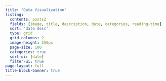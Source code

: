 ```yaml
---
title: "Data Visualization"
listing:
  contents: posts2
  fields: [image, title, description, date, categories, reading-time]
  sort: "date desc"
  type: grid 
  grid-columns: 2
  image-height: 250px
  page-size: 100
  categories: true
  sort-ui: [date]
  filter-ui: true
page-layout: full
title-block-banner: true
---
```

